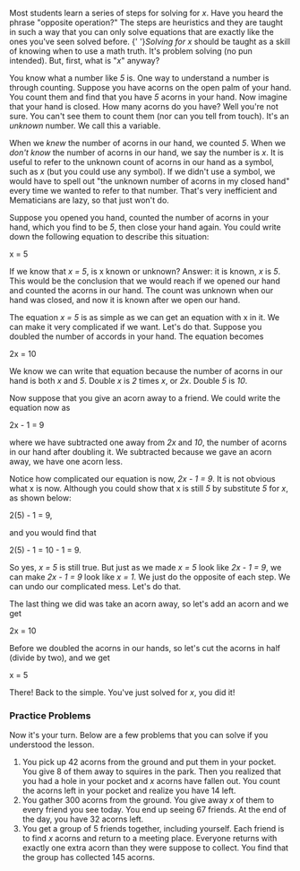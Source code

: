 
<Lesson course = "Algebra" lesson = "1" title = "Solving for a Variable" author = "Caleb Ignace" date = "July 3, 2023" imageName = "acorns.png" tags = "algebra, solve for x, solve for variable, solving for x, solving for variable" description = "Most students learn a series of steps for solving for x. Have you heard the phrase 'opposite operation?' The steps are heuristics and they are taught in such a way that you can only solve equations that are exactly like the ones you've seen solved before.">

Most students learn a series of steps for solving for <I>x</I>.
Have you heard the phrase "opposite operation?"
The steps are heuristics and they are taught in such a way that you can only solve equations that are exactly like the ones you've seen solved before.
{' '}<i>Solving for <I>x</I></i> should be taught as a skill of knowing when to use a math truth.
It's problem solving (no pun intended). But, first, what is "<I>x</I>" anyway?

You know what a number like <I>5</I> is.
One way to understand a number is through counting.
Suppose you have acorns on the open palm of your hand.
You count them and find that you have <I>5</I> acorns in your hand.
Now imagine that your hand is closed. How many acorns do you have?
Well you're not sure.
You can't see them to count them (nor can you tell from touch).
It's an <i>unknown</i> number. We call this a variable.

When we <i>knew</i> the number of acorns in our hand, we counted <I>5</I>.
When we <i>don't know</i> the number of acorns in our hand, we say the number is <I>x</I>.
It is useful to refer to the unknown count of acorns in our hand as a symbol, such as <I>x</I> (but you could use any symbol).
If we didn't use a symbol, we would have to spell out "the unknown number of acorns in my closed hand" every time we wanted to refer to that number.
That's very inefficient and Mematicians are lazy, so that just won't do.

Suppose you opened you hand, counted the number of acorns in your hand, which you find to be <I>5</I>, then close your hand again.
You could write down the following equation to describe this situation:

<M>x = 5</M>

If we know that <I>x = 5</I>, is x known or unknown? Answer: it is known, <I>x</I> is <I>5</I>.
This would be the conclusion that we would reach if we opened our hand and counted the acorns in our hand.
The count was unknown when our hand was closed, and now it is known after we open our hand.

The equation <I>x = 5</I> is as simple as we can get an equation with x in it.
We can make it very complicated if we want. Let's do that.
Suppose you doubled the number of accords in your hand. The equation becomes

<M>2x = 10</M>

We know we can write that equation because the number of acorns in our hand is both <I>x</I> and <I>5</I>.
Double <I>x</I> is <I>2</I> times <I>x</I>, or <I>2x</I>.
Double <I>5</I> is <I>10</I>.

Now suppose that you give an acorn away to a friend. We could write the equation now as

<M>2x - 1 = 9</M>

where we have subtracted one away from <I>2x</I> and <I>10</I>, the number of acorns in our hand after doubling it.
We subtracted because we gave an acorn away, we have one acorn less.

Notice how complicated our equation is now, <I>2x - 1 = 9</I>. It is not obvious what x is now.
Although you could show that x is still <I>5</I> by substitute <I>5</I> for <I>x</I>, as shown below:

<M>2(5) - 1 = 9,</M>

and you would find that

<M>2(5) - 1 = 10 - 1 = 9.</M>

So yes, <I>x = 5</I> is still true.
But just as we made <I>x = 5</I> look like <I>2x - 1 = 9</I>, we can make <I>2x - 1 = 9</I> look like <I>x = 1</I>.
We just do the opposite of each step. We can undo our complicated mess. Let's do that.

The last thing we did was take an acorn away, so let's add an acorn and we get

<M>2x = 10</M>

Before we doubled the acorns in our hands, so let's cut the acorns in half (divide by two), and we get

<M>x = 5</M>

There! Back to the simple. You've just solved for <I>x</I>, you did it!

<h3>Practice Problems</h3>

Now it's your turn. Below are a few problems that you can solve if you understood the lesson.

<ol>
  <li>
    You pick up 42 acorns from the ground and put them in your pocket. You give 8 of them away to squires in the park. Then you realized that you had a hole in your pocket and <I>x</I> acorns have fallen out. You count the acorns left in your pocket and realize you have 14 left.
    <Answer correct = "20"></Answer>
  </li>
  <li>
    You gather 300 acorns from the ground. You give away <I>x</I> of them to every friend you see today. You end up seeing 67 friends. At the end of the day, you have 32 acorns left.
    <Answer correct = "4"></Answer>
  </li>
  <li>
    You get a group of 5 friends together, including yourself. Each friend is to find <I>x</I> acorns and return to a meeting place. Everyone returns with exactly one extra acorn than they were suppose to collect. You find that the group has collected 145 acorns.
    <Answer correct = "28"></Answer>
  </li>
</ol>

</Lesson>
